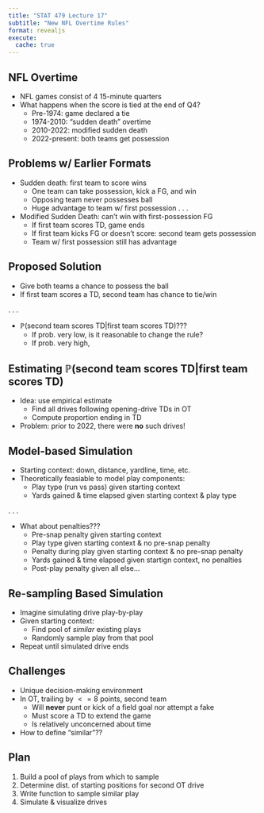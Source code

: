 ```yaml
---
title: "STAT 479 Lecture 17"
subtitle: "New NFL Overtime Rules"
format: revealjs
execute:
  cache: true
---
```


## NFL Overtime

- NFL games consist of 4 15-minute quarters
- What happens when the score is tied at the end of Q4?
  - Pre-1974: game declared a tie
  - 1974-2010: "sudden death" overtime
  - 2010-2022: modified sudden death
  - 2022-present: both teams get possession

## Problems w/ Earlier Formats

- Sudden death: first team to score wins
  - One team can take possession, kick a FG, and win
  - Opposing team never possesses ball
  - Huge advantage to team w/ first possession
. . . 

- Modified Sudden Death: can't win with first-possession FG
  - If first team scores TD, game ends
  - If first team kicks FG or doesn't score: second team gets possession
  - Team w/ first possession still has advantage

## Proposed Solution

- Give both teams a chance to possess the ball
- If first team scores a TD, second team has chance to tie/win

. . .

- $\mathbb{P}(\textrm{second team scores TD} \vert \textrm{first team scores TD})$???
  - If prob. very low, is it reasonable to change the rule?
  - If prob. very high,



## Estimating $\mathbb{P}(\textrm{second team scores TD} \vert \textrm{first team scores TD})$

- Idea: use empirical estimate
  - Find all drives following opening-drive TDs in OT
  - Compute proportion ending in TD
- Problem: prior to 2022, there were **no** such drives!

## Model-based Simulation{.smaller}

- Starting context: down, distance, yardline, time, etc.
- Theoretically feasiable to model play components:
  - Play type (run vs pass) given starting context
  - Yards gained & time elapsed given starting context & play type

. . . 

- What about penalties???
  - Pre-snap penalty given starting context
  - Play type given starting context & no pre-snap penalty
  - Penalty during play given starting context & no pre-snap penalty
  - Yards gained & time elapsed given startign context, no penalties
  - Post-play penalty given all else...

## Re-sampling Based Simulation

- Imagine simulating drive play-by-play
- Given starting context:
  - Find pool of *similar* existing plays
  - Randomly sample play from that pool
- Repeat until simulated drive ends

## Challenges

- Unique decision-making environment
- In OT, trailing by $<= 8$ points, second team
  - Will **never** punt or kick of a field goal nor attempt a fake
  - Must score a TD to extend the game
  - Is relatively unconcerned about time
- How to define "similar"??

## Plan

1. Build a pool of plays from which to sample
2. Determine dist. of starting positions for second OT drive
3. Write function to sample similar play
4. Simulate & visualize drives


